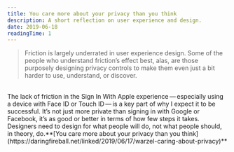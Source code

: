 ```yaml
---
title: You care more about your privacy than you think
description: A short reflection on user experience and design.
date: 2019-06-18
readingTime: 1
---
```


>Friction is largely underrated in user experience design. Some of the people who understand friction’s effect best, alas, are those purposely designing privacy controls to make them even just a bit harder to use, understand, or discover.
<br />
The lack of friction in the Sign In With Apple experience — especially using a device with Face ID or Touch ID — is a key part of why I expect it to be successful. It’s not just more private than signing in with Google or Facebook, it’s as good or better in terms of how few steps it takes.
<br />
Designers need to design for what people will do, not what people should, in theory, do.**[You care more about your privacy than you think](https://daringfireball.net/linked/2019/06/17/warzel-caring-about-privacy)**